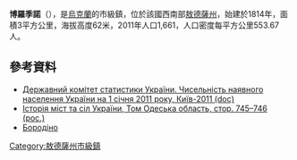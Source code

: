 {{No footnotes|time=2015-09-16T13:06:52+00:00}}
{{coord|46|18|2|N|29|14|34|E|scale:30000|display=title}}

'''博羅季諾'''（{{lang-uk|Бородіно}}），是[[烏克蘭|烏克蘭]]的市級鎮，位於該國西南部[[敖德薩州|敖德薩州]]，始建於1814年，面積3平方公里，海拔高度62米，2011年人口1,661，人口密度每平方公里553.67人。

==參考資料==
*[https://web.archive.org/web/20121010205321/http://stat6.stat.lviv.ua/PXWEB2007/ukr/publ/2011/chnas.zip Державний комітет статистики України. Чисельність наявного населення України на 1 січня 2011 року, Київ-2011 (doc)]
* [https://web.archive.org/web/20110409195021/http://www.igsu.org.ua/Odesskaja.obl/Tarutinskij.rajon/Borodino.html Історія міст та сіл України, Том Одеська область, стор. 745–746 (рос.)]
* [http://gska2.rada.gov.ua/pls/z7502/A005?rdat1=11.07.2007&rf7571=23207 Бородіно]{{dead link|date=2017年11月 |bot=InternetArchiveBot |fix-attempted=yes }}

{{DEFAULTSORT:Бородіно}}
[[Category:敖德薩州市級鎮|Category:敖德薩州市級鎮]]


{{Odessa-geo-stub}}